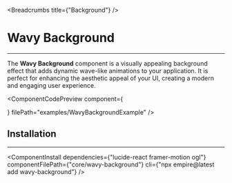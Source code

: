 
<Breadcrumbs title={"Background"} />

# Wavy Background

---
The **Wavy Background** component is a visually appealing background effect that adds dynamic wave-like animations to your application. It is perfect for enhancing the aesthetic appeal of your UI, creating a modern and engaging user experience.

<ComponentCodePreview
  component={  <div className="absolute top-0 left-0 w-full h-full">
          <WavyBackgroundExample />
        </div>}
  filePath="examples/WavyBackgroundExample"
/>


## Installation

---

<ComponentInstall
  dependencies={"lucide-react framer-motion ogl"}
  componentFilePath={"core/wavy-background"}
  cli={"npx empire@latest add wavy-background"}
/>
